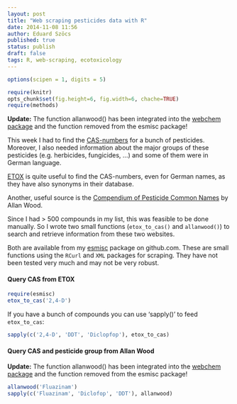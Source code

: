 ```yaml
---
layout: post
title: "Web scraping pesticides data with R"
date: 2014-11-08 11:56
author: Eduard Szöcs
published: true
status: publish
draft: false
tags: R, web-scraping, ecotoxicology
---
```


```r
options(scipen = 1, digits = 5)
```
```r
require(knitr)
opts_chunk$set(fig.height=6, fig.width=6, chache=TRUE)
require(methods)
```
**Update:**
The function allanwood() has been integrated into the [webchem package](https://github.com/ropensci/webchem) and the function removed from the esmisc package!


This week I had to find the [CAS-numbers](http://en.wikipedia.org/wiki/CAS_Registry_Number) for a bunch of pesticides. 
Moreover, I also needed information about the major groups of these pesticides (e.g. herbicides, fungicides, ...) and some of them were in German language.

[ETOX](http://webetox.uba.de/webETOX/index.do) is quite useful to find the CAS-numbers, even for German names, as they have also synonyms in their database.

Another, useful source is the [Compendium of Pesticide Common Names](http://www.alanwood.net/pesticides/index.html) by Allan Wood.

Since I had > 500 compounds in my list, this was feasible to be done manually. 
So I wrote two small functions (`etox_to_cas()` and `allanwood()`) to search and retrieve information from these two websites.

Both are available from my [esmisc](https://github.com/EDiLD/esmisc#cas-from-etox) package on github.com.
These are small functions using the `RCurl` and `XML` packages for scraping. 
They have not been tested very much and may not be very robust.


#### Query CAS from ETOX 
```r
require(esmisc)
etox_to_cas('2,4-D')
```

If you have a bunch of compounds you can use 'sapply()' to feed `etox_to_cas`:
```r
sapply(c('2,4-D', 'DDT', 'Diclopfop'), etox_to_cas)
```


#### Query CAS and pesticide group from Allan Wood

**Update:**
The function allanwood() has been integrated into the [webchem package](https://github.com/ropensci/webchem) and the function removed from the esmisc package!

```r
allanwood('Fluazinam')
sapply(c('Fluazinam', 'Diclofop', 'DDT'), allanwood)
```





